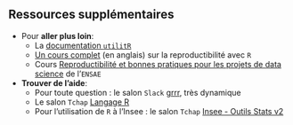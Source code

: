 ## Ressources supplémentaires {.smaller}

- Pour **aller plus loin**:
    - La [documentation `utilitR`](https://book.utilitr.org/)
    - [Un cours complet](https://eliocamp.github.io/reproducibility-with-r/) (en anglais) sur la reproductibilité avec `R`
    - Cours [Reproductibilité et bonnes pratiques pour les projets de data science](https://ensae-reproductibilite.github.io/website/) de l'`ENSAE`


- **Trouver de l'aide**:
    - Pour toute question : le salon `Slack` [grrr](r-grrr.slack.com), très dynamique
    - Le salon `Tchap` [Langage R](https://tchap.gouv.fr/#/room/#RdIezwNF:agent.finances.tchap.gouv.fr)
    - Pour l'utilisation de `R` à l'Insee : le salon `Tchap` [Insee - Outils Stats v2](https://tchap.gouv.fr/#/room/#InseeOutilsStatsv2wtxSdth:agent.finances.tchap.gouv.fr)
